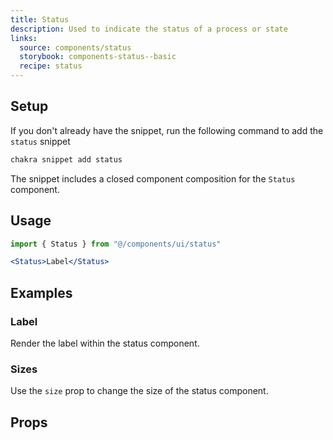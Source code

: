 ```yaml
---
title: Status
description: Used to indicate the status of a process or state
links:
  source: components/status
  storybook: components-status--basic
  recipe: status
---
```


<ExampleTabs name="status-basic" />

## Setup

If you don't already have the snippet, run the following command to add the
`status` snippet

```sh
chakra snippet add status
```

The snippet includes a closed component composition for the `Status` component.

## Usage

```jsx
import { Status } from "@/components/ui/status"
```

```jsx
<Status>Label</Status>
```

## Examples

### Label

Render the label within the status component.

<ExampleTabs name="status-with-label" />

### Sizes

Use the `size` prop to change the size of the status component.

<ExampleTabs name="status-with-sizes" />

## Props

<PropTable component="Status" part="Root" />

